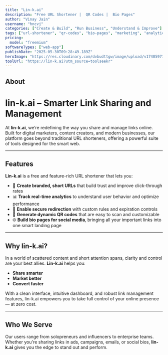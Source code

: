 ```yaml
---
title: "Lin-k.ai"
description: "Free URL Shortener |  QR Codes |  Bio Pages"
author: "Vinay Jain"
username: "hncvj"
categories: ["Create & Build", "Run Business", "Understand & Improve"]
tags: ["url-shortener", "qr-codes", "bio-pages", "marketing", "analytics"]
pricing:
  model: "freemium"
softwareTypes: ["web-app"]
publishDate: "2025-05-30T09:28:49.189Z"
heroImage: "https://res.cloudinary.com/dvbudttgw/image/upload/v1748597161/sjbth1cgywjfki4henaq.png"
toolUrl: "https://lin-k.ai?utm_source=toolseekr"
---
```

## About
# lin-k.ai – Smarter Link Sharing and Management

At **lin-k.ai**, we’re redefining the way you share and manage links online. Built for digital marketers, content creators, and modern businesses, our platform goes beyond traditional URL shorteners, offering a powerful suite of tools designed for the smart web.

---

## Features

**Lin-k.ai** is a free and feature-rich URL shortener that lets you:

- 🔗 **Create branded, short URLs** that build trust and improve click-through rates  
- 📊 **Track real-time analytics** to understand user behavior and optimize performance  
- 🔐 **Enable secure redirection** with custom rules and expiration controls  
- 📱 **Generate dynamic QR codes** that are easy to scan and customizable  
- 🌐 **Build bio pages for social media**, bringing all your important links into one smart landing page  

---

## Why lin-k.ai?

In a world of scattered content and short attention spans, clarity and control are your best allies. **Lin-k.ai** helps you:

- **Share smarter**  
- **Market better**  
- **Convert faster**  

With a clean interface, intuitive dashboard, and robust link management features, lin-k.ai empowers you to take full control of your online presence — at zero cost.

---

## Who We Serve

Our users range from solopreneurs and influencers to enterprise teams. Whether you're sharing links in ads, campaigns, emails, or social bios, **lin-k.ai** gives you the edge to stand out and perform.